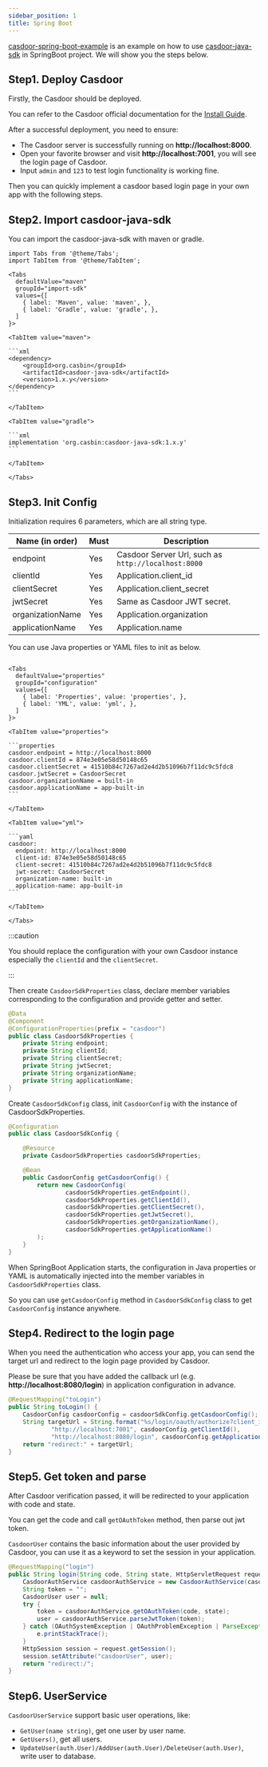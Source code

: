 ```yaml
---
sidebar_position: 1
title: Spring Boot
---
```


[casdoor-spring-boot-example](https://github.com/casdoor/casdoor-spring-boot-example) is an example on how to use [casdoor-java-sdk](https://github.com/casdoor/casdoor-java-sdk) in SpringBoot project. We will show you the steps below.

## Step1. Deploy Casdoor 

Firstly, the Casdoor should be deployed. 

You can refer to the Casdoor official documentation for the [Install Guide](https://casdoor.org/docs/basic/installation).

After a successful deployment, you need to ensure:

- The Casdoor server is successfully running on **http://localhost:8000**.
- Open your favorite browser and visit **http://localhost:7001**, you will see the login page of Casdoor.
- Input `admin` and `123` to test login functionality is working fine.

Then you can quickly implement a casdoor based login page in your own app with the following steps.

## Step2. Import casdoor-java-sdk

You can import the casdoor-java-sdk with  maven or gradle.

````mdx-code-block
import Tabs from '@theme/Tabs';
import TabItem from '@theme/TabItem';

<Tabs
  defaultValue="maven"
  groupId="import-sdk"
  values={[
    { label: 'Maven', value: 'maven', },
    { label: 'Gradle', value: 'gradle', },
  ]
}>

<TabItem value="maven">

```xml
<dependency>
    <groupId>org.casbin</groupId>
    <artifactId>casdoor-java-sdk</artifactId>
    <version>1.x.y</version>
</dependency>
```

</TabItem>

<TabItem value="gradle">

```xml
implementation 'org.casbin:casdoor-java-sdk:1.x.y'
```

</TabItem>

</Tabs>

````

## Step3. Init Config

Initialization requires 6 parameters, which are all string type.

| Name (in order)  | Must | Description                                         |
| ---------------- | ---- | --------------------------------------------------- |
| endpoint         | Yes  | Casdoor Server Url, such as `http://localhost:8000` |
| clientId         | Yes  | Application.client_id                               |
| clientSecret     | Yes  | Application.client_secret                           |
| jwtSecret        | Yes  | Same as Casdoor JWT secret.                         |
| organizationName | Yes  | Application.organization                            |
| applicationName  | Yes  | Application.name

You can use Java properties or YAML files to init as below.

````mdx-code-block

<Tabs
  defaultValue="properties"
  groupId="configuration"
  values={[
    { label: 'Properties', value: 'properties', },
    { label: 'YML', value: 'yml', },
  ]
}>

<TabItem value="properties">

```properties
casdoor.endpoint = http://localhost:8000
casdoor.clientId = 874e3e05e58d50148c65
casdoor.clientSecret = 41510b84c7267ad2e4d2b51096b7f11dc9c5fdc8
casdoor.jwtSecret = CasdoorSecret
casdoor.organizationName = built-in
casdoor.applicationName = app-built-in
```

</TabItem>

<TabItem value="yml">

```yaml
casdoor:
  endpoint: http://localhost:8000
  client-id: 874e3e05e58d50148c65
  client-secret: 41510b84c7267ad2e4d2b51096b7f11dc9c5fdc8
  jwt-secret: CasdoorSecret
  organization-name: built-in
  application-name: app-built-in
```

</TabItem>

</Tabs>

````

:::caution

You should replace the configuration with your own Casdoor instance especially the `clientId` and the `clientSecret`.

:::

Then create `CasdoorSdkProperties` class, declare member variables corresponding to the configuration and provide getter and setter.

```java
@Data
@Component
@ConfigurationProperties(prefix = "casdoor")
public class CasdoorSdkProperties {
    private String endpoint;
    private String clientId;
    private String clientSecret;
    private String jwtSecret;
    private String organizationName;
    private String applicationName;
}
```

Create `CasdoorSdkConfig` class, init `CasdoorConfig` with the instance of CasdoorSdkProperties.

```java
@Configuration
public class CasdoorSdkConfig {

    @Resource
    private CasdoorSdkProperties casdoorSdkProperties;

    @Bean
    public CasdoorConfig getCasdoorConfig() {
        return new CasdoorConfig(
                casdoorSdkProperties.getEndpoint(),
                casdoorSdkProperties.getClientId(),
                casdoorSdkProperties.getClientSecret(),
                casdoorSdkProperties.getJwtSecret(),
                casdoorSdkProperties.getOrganizationName(),
                casdoorSdkProperties.getApplicationName()
        );
    }
}
```

When SpringBoot Application starts, the configuration in Java properties or YAML is automatically injected into the member variables in `CasdoorSdkProperties` class. 

So you can use `getCasdoorConfig` method in `CasdoorSdkConfig` class to get `CasdoorConfig` instance anywhere.

## Step4. Redirect to the login page

When you need the authentication who access your app, you can send the target url and redirect to the login page provided by Casdoor.

Please be sure that you have added the callback url (e.g. **http://localhost:8080/login**) in application configuration in advance.

```java
@RequestMapping("toLogin")
public String toLogin() {
    CasdoorConfig casdoorConfig = casdoorSdkConfig.getCasdoorConfig();
    String targetUrl = String.format("%s/login/oauth/authorize?client_id=%s&response_type=code&redirect_uri=%s&scope=read&state=%s",
            "http://localhost:7001", casdoorConfig.getClientId(),
            "http://localhost:8080/login", casdoorConfig.getApplicationName());
    return "redirect:" + targetUrl;
}
```

## Step5. Get token and parse

After Casdoor verification passed, it will be redirected to your application with code and state.

You can get the code and call `getOAuthToken` method, then parse out jwt token.

`CasdoorUser` contains the basic information about the user provided by Casdoor, you can use it as a keyword to set the session in your application.

```java
@RequestMapping("login")
public String login(String code, String state, HttpServletRequest request) {
    CasdoorAuthService casdoorAuthService = new CasdoorAuthService(casdoorSdkConfig.getCasdoorConfig());
    String token = "";
    CasdoorUser user = null;
    try {
        token = casdoorAuthService.getOAuthToken(code, state);
        user = casdoorAuthService.parseJwtToken(token);
    } catch (OAuthSystemException | OAuthProblemException | ParseException | InvocationTargetException | IllegalAccessException e) {
        e.printStackTrace();
    }
    HttpSession session = request.getSession();
    session.setAttribute("casdoorUser", user);
    return "redirect:/";
}
```

## Step6. UserService

`CasdoorUserService` support basic user operations, like:

- `GetUser(name string)`, get one user by user name.
- `GetUsers()`, get all users.
- `UpdateUser(auth.User)/AddUser(auth.User)/DeleteUser(auth.User)`, write user to database.